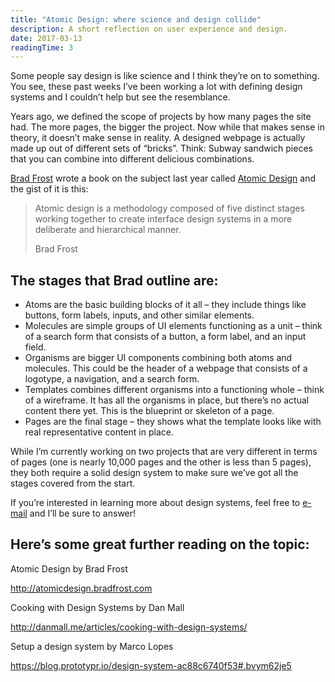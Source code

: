 ```yaml
---
title: "Atomic Design: where science and design collide"
description: A short reflection on user experience and design.
date: 2017-03-13
readingTime: 3
---
```


<span class="preamble">Some people say design is like science and I think they’re on to something. You see, these past weeks I’ve been working a lot with defining design systems and I couldn’t help but see the resemblance.</span>

Years ago, we defined the scope of projects by how many pages the site had. The more pages, the bigger the project. Now while that makes sense in theory, it doesn’t make sense in reality. A designed webpage is actually made up out of different sets of “bricks”. Think: Subway sandwich pieces that you can combine into different delicious combinations.

<a href="http://bradfrost.com" target="_blank">Brad Frost</a> wrote a book on the subject last year called <a href="http://atomicdesign.bradfrost.com" target="_blank">Atomic Design</a> and the gist of it is this:

> Atomic design is a methodology composed of five distinct stages working together to create interface design systems in a more deliberate and hierarchical manner.<footer>Brad Frost</footer>

## The stages that Brad outline are:

  * Atoms are the basic building blocks of it all &#8211; they include things like buttons, form labels, inputs, and other similar elements.
  * Molecules are simple groups of UI elements functioning as a unit &#8211; think of a search form that consists of a button, a form label, and an input field.
  * Organisms are bigger UI components combining both atoms and molecules. This could be the header of a webpage that consists of a logotype, a navigation, and a search form.
  * Templates combines different organisms into a functioning whole &#8211; think of a wireframe. It has all the organisms in place, but there’s no actual content there yet. This is the blueprint or skeleton of a page.
  * Pages are the final stage &#8211; they shows what the template looks like with real representative content in place.

While I’m currently working on two projects that are very different in terms of pages (one is nearly 10,000 pages and the other is less than 5 pages), they both require a solid design system to make sure we’ve got all the stages covered from the start.

If you’re interested in learning more about design systems, feel free to <a href="/contact/">e-mail</a> and I’ll be sure to answer!

## Here’s some great further reading on the topic:

Atomic Design by Brad Frost

<a href="http://atomicdesign.bradfrost.com" target="_blank">http://atomicdesign.bradfrost.com</a>

Cooking with Design Systems by Dan Mall

<a href="http://danmall.me/articles/cooking-with-design-systems/" target="_blank">http://danmall.me/articles/cooking-with-design-systems/</a>

Setup a design system by Marco Lopes

<a href="https://blog.prototypr.io/design-system-ac88c6740f53#.bvym62je5" target="_blank">https://blog.prototypr.io/design-system-ac88c6740f53#.bvym62je5</a>